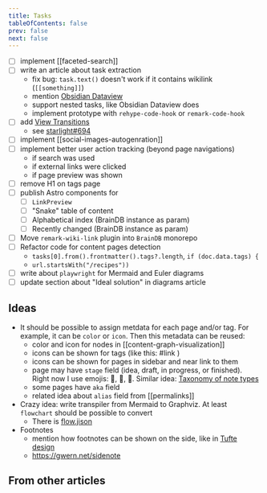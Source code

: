 ```yaml
---
title: Tasks
tableOfContents: false
prev: false
next: false
---
```



- [ ] implement [[faceted-search]]
- [ ] write an article about task extraction
  - fix bug: `task.text()` doesn't work if it contains wikilink (`[[something]]`)
  - mention [Obsidian Dataview](https://blacksmithgu.github.io/obsidian-dataview/queries/query-types/#task)
  - support nested tasks, like Obsidian Dataview does
  - implement prototype with `rehype-code-hook` or `remark-code-hook`
- [ ] add [View Transitions](https://docs.astro.build/en/guides/view-transitions/)
  - see [starlight#694](https://github.com/withastro/starlight/pull/694#issuecomment-2021611520)
- [ ] implement [[social-images-autogenration]]
- [ ] implement better user action tracking (beyond page navigations)
  - if search was used
  - if external links were clicked
  - if page preview was shown
- [ ] remove H1 on tags page
- [ ] publish Astro components for
  - [ ] `LinkPreview`
  - [ ] "Snake" table of content
  - [ ] Alphabetical index (BrainDB instance as param)
  - [ ] Recently changed (BrainDB instance as param)
- [ ] Move `remark-wiki-link` plugin into `BrainDB` monorepo
- [ ] Refactor code for content pages detection
  - `tasks[0].from().frontmatter().tags?.length`, `if (doc.data.tags) {`
  - `url.startsWith("/recipes"))`
- [ ] write about `playwright` for Mermaid and Euler diagrams
- [ ] update section about "Ideal solution" in diagrams article

## Ideas

- It should be possible to assign metdata for each page and/or tag. For example, it can be `color` or `icon`. Then this metadata can be reused:
  - color and icon for nodes in [[content-graph-visualization]]
  - icons can be shown for tags (like this: #link <MaterialSymbolsLink class="icon text" />)
  - icons can be shown for pages in sidebar and near link to them
  - page may have `stage` field (idea, draft, in progress, or finished). Right now I use emojis: 🧠, 🚷, 🚧. Similar idea: [Taxonomy of note types](https://www.ssp.sh/brain/taxonomy-of-note-types/)
  - some pages have `aka` field
  - related idea about `alias` field from [[permalinks]]
- Crazy idea: write transpiler from Mermaid to Graphviz. At least `flowchart` should be possible to convert
  - There is [flow.jison](https://github.com/mermaid-js/mermaid/blob/3809732e48a0822fad596d0815a6dc0e166dda94/packages/mermaid/src/diagrams/flowchart/parser/flow.jison)
- Footnotes
  - mention how footnotes can be shown on the side, like in [Tufte design](https://edwardtufte.github.io/tufte-css/)
  - https://gwern.net/sidenote

## From other articles


<TaskList />
